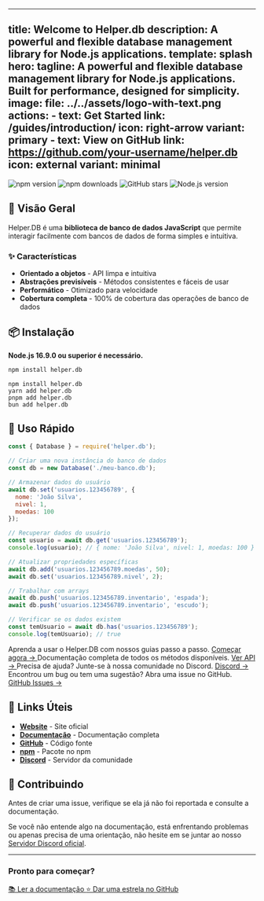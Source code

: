 
---
title: Welcome to Helper.db
description: A powerful and flexible database management library for Node.js applications.
template: splash
hero:
  tagline: A powerful and flexible database management library for Node.js applications. Built for performance, designed for simplicity.
  image:
    file: ../../assets/logo-with-text.png
  actions:
    - text: Get Started
      link: /guides/introduction/
      icon: right-arrow
      variant: primary
    - text: View on GitHub
      link: https://github.com/your-username/helper.db
      icon: external
      variant: minimal
---


<div class="not-content">
  <div class="flex flex-wrap items-center justify-center gap-2 mb-8">
    <img src="https://img.shields.io/npm/v/helper.db?color=5865f2&style=for-the-badge" alt="npm version" />
    <img src="https://img.shields.io/npm/dt/helper.db?color=5865f2&style=for-the-badge" alt="npm downloads" />
    <img src="https://img.shields.io/github/stars/Lucas46521/Helper-db?color=5865f2&style=for-the-badge" alt="GitHub stars" />
    <img src="https://img.shields.io/badge/Node.js-16.9.0+-green?style=for-the-badge" alt="Node.js version" />
  </div>
</div>

## 🚀 Visão Geral

Helper.DB é uma **biblioteca de banco de dados JavaScript** que permite interagir facilmente com bancos de dados de forma simples e intuitiva.

### ✨ Características

- **Orientado a objetos** - API limpa e intuitiva
- **Abstrações previsíveis** - Métodos consistentes e fáceis de usar
- **Performático** - Otimizado para velocidade
- **Cobertura completa** - 100% de cobertura das operações de banco de dados

## 📦 Instalação

**Node.js 16.9.0 ou superior é necessário.**

```bash
npm install helper.db
```

<div class="not-content">
  <div class="grid grid-cols-1 md:grid-cols-2 lg:grid-cols-4 gap-4 my-8">
    <div class="bg-card border border-border rounded-lg p-4 text-center">
      <code class="text-sm font-mono">npm install helper.db</code>
    </div>
    <div class="bg-card border border-border rounded-lg p-4 text-center">
      <code class="text-sm font-mono">yarn add helper.db</code>
    </div>
    <div class="bg-card border border-border rounded-lg p-4 text-center">
      <code class="text-sm font-mono">pnpm add helper.db</code>
    </div>
    <div class="bg-card border border-border rounded-lg p-4 text-center">
      <code class="text-sm font-mono">bun add helper.db</code>
    </div>
  </div>
</div>

## 🔧 Uso Rápido

```javascript
const { Database } = require('helper.db');

// Criar uma nova instância do banco de dados
const db = new Database('./meu-banco.db');

// Armazenar dados do usuário
await db.set('usuarios.123456789', {
  nome: 'João Silva',
  nivel: 1,
  moedas: 100
});

// Recuperar dados do usuário
const usuario = await db.get('usuarios.123456789');
console.log(usuario); // { nome: 'João Silva', nivel: 1, moedas: 100 }

// Atualizar propriedades específicas
await db.add('usuarios.123456789.moedas', 50);
await db.set('usuarios.123456789.nivel', 2);

// Trabalhar com arrays
await db.push('usuarios.123456789.inventario', 'espada');
await db.push('usuarios.123456789.inventario', 'escudo');

// Verificar se os dados existem
const temUsuario = await db.has('usuarios.123456789');
console.log(temUsuario); // true
```

<CardGrid>
  <Card title="📖 Guias" icon="document">
    Aprenda a usar o Helper.DB com nossos guias passo a passo.
    <a href="/guides/introduction/" class="inline-flex items-center gap-1 text-primary hover:underline mt-2">
      Começar agora →
    </a>
  </Card>

  <Card title="🔍 Referência da API" icon="laptop">
    Documentação completa de todos os métodos disponíveis.
    <a href="/reference/database/" class="inline-flex items-center gap-1 text-primary hover:underline mt-2">
      Ver API →
    </a>
  </Card>

  <Card title="💬 Suporte" icon="external">
    Precisa de ajuda? Junte-se à nossa comunidade no Discord.
    <a href="https://discord.gg/helper-db" class="inline-flex items-center gap-1 text-primary hover:underline mt-2">
      Discord →
    </a>
  </Card>

  <Card title="🐛 Issues" icon="github">
    Encontrou um bug ou tem uma sugestão? Abra uma issue no GitHub.
    <a href="https://github.com/Lucas46521/Helper-db/issues" class="inline-flex items-center gap-1 text-primary hover:underline mt-2">
      GitHub Issues →
    </a>
  </Card>
</CardGrid>

## 🔗 Links Úteis

- **[Website](https://helper-db.com)** - Site oficial
- **[Documentação](https://helper-db.com/docs)** - Documentação completa
- **[GitHub](https://github.com/Lucas46521/Helper-db)** - Código fonte
- **[npm](https://www.npmjs.com/package/helper.db)** - Pacote no npm
- **[Discord](https://discord.gg/helper-db)** - Servidor da comunidade

## 🤝 Contribuindo

Antes de criar uma issue, verifique se ela já não foi reportada e consulte a documentação.

Se você não entende algo na documentação, está enfrentando problemas ou apenas precisa de uma orientação, não hesite em se juntar ao nosso [Servidor Discord oficial](https://discord.gg/helper-db).

---

<div class="not-content text-center mt-12 p-6 bg-gradient-to-r from-primary/10 to-accent/10 rounded-lg border border-border">
  <h3 class="text-xl font-semibold mb-4">Pronto para começar?</h3>
  <div class="flex flex-col sm:flex-row gap-4 items-center justify-center">
    <a href="/guides/introduction/" class="inline-flex items-center gap-2 bg-primary text-primary-foreground px-6 py-3 rounded-lg font-medium hover:bg-primary/90 transition-colors">
      📚 Ler a documentação
    </a>
    <a href="https://github.com/Lucas46521/Helper-db" class="inline-flex items-center gap-2 bg-secondary text-secondary-foreground px-6 py-3 rounded-lg font-medium hover:bg-secondary/90 transition-colors">
      ⭐ Dar uma estrela no GitHub
    </a>
  </div>
</div>
